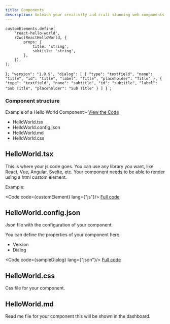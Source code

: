 ```yaml
---
title: Components
description: Unleash your creativity and craft stunning web components using your favorite tools and libraries.
---
```

    customElements.define(
        'react-hello-world',
        r2wc(ReactHelloWorld, {
            props: {
                title: 'string',
                subtitle: 'string',
            },
        }),
    );
}`;
  "version": "1.0.9",
  "dialog": [
    {
      "type": "textfield",
      "name": "title",
      "id": "title",
      "label": "Title",
      "placeholder": "Title"
    },
    {
      "type": "textfield",
      "name": "subtitle",
      "id": "subtitle",
      "label": "Sub Title",
      "placeholder": "Sub Title"
    }
  ]
}
`;

### Component structure

Example of a Hello World Component - [View the Code](https://github.com/diconium/ethereal-nexus/tree/6b0145b1cb33d84047ce7e0f23569a106f6dc64c/example-vite-react-ts/src/components/ethereal-nexus/ReactHelloWorl)

* HelloWorld.tsx
* HelloWorld.config.json
* HelloWorld.md
* HelloWorld.css

## HelloWorld.tsx

This is where your js code goes. You can use any library you want, like React, Vue, Angular, Svelte, etc.
Your component needs to be able to render using a html custom element.

Example:

<Code code={customElement} lang={"js"}/>
[Full code](https://github.com/diconium/ethereal-nexus/blob/6b0145b1cb33d84047ce7e0f23569a106f6dc64c/example-vite-react-ts/src/components/ethereal-nexus/ReactHelloWorld/ReactHelloWorld.tsx)

## HelloWorld.config.json

Json file with the configuration of your component.

You can define the properties of your component here.
* Version
* Dialog


<Code code={sampleDialog} lang={"json"}/>
[Full code](https://github.com/diconium/ethereal-nexus/blob/6b0145b1cb33d84047ce7e0f23569a106f6dc64c/example-vite-react-ts/src/components/ethereal-nexus/ReactHelloWorld/ReactHelloWorld.config.json)

## HelloWorld.css

Css file for your component.

## HelloWorld.md

Read me file for your component this will be shown in the dashboard.
